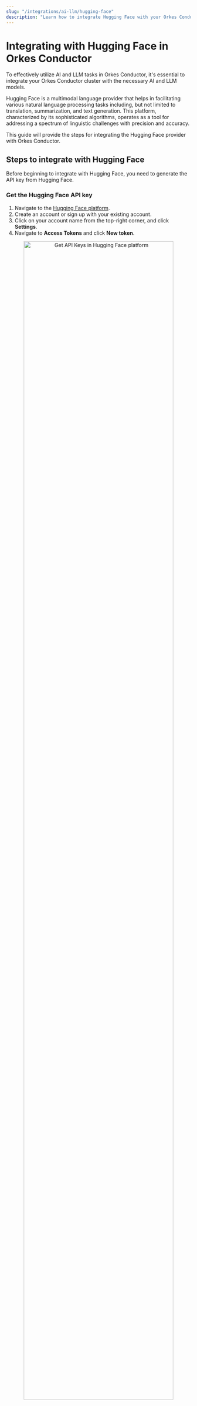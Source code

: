 ```yaml
---
slug: "/integrations/ai-llm/hugging-face"
description: "Learn how to integrate Hugging Face with your Orkes Conductor cluster."
---
```


# Integrating with Hugging Face in Orkes Conductor

To effectively utilize AI and LLM tasks in Orkes Conductor, it's essential to integrate your Orkes Conductor cluster with the necessary AI and LLM models.

Hugging Face is a multimodal language provider that helps in facilitating various natural language processing tasks including, but not limited to translation, summarization, and text generation. This platform, characterized by its sophisticated algorithms, operates as a tool for addressing a spectrum of linguistic challenges with precision and accuracy.

This guide will provide the steps for integrating the Hugging Face provider with Orkes Conductor.

## Steps to integrate with Hugging Face

Before beginning to integrate with Hugging Face, you need to generate the API key from Hugging Face.

### Get the Hugging Face API key

1. Navigate to the [Hugging Face platform](https://huggingface.co/).
2. Create an account or sign up with your existing account.
3. Click on your account name from the top-right corner, and click **Settings**.
4. Navigate to **Access Tokens** and click **New token**.

<p align="center"><img src="/content/img/view-api-keys-hf.png" alt="Get API Keys in Hugging Face platform" width="90%" height="auto"></img></p>

5. Generate the token by providing a name for the token and choosing the read/write permissions.
6. Copy the generated token.

### Create Endpoints in Hugging Face

Check out the official documentation on [creating endpoints in Hugging Face](https://huggingface.co/docs/inference-endpoints/guides/create_endpoint).

## Integrating with Hugging Face as a model provider

Now, you have the API key. Let’s integrate this with Orkes Conductor.

1. Navigate to **Integrations** from the left menu on your Orkes Conductor cluster.
2. Click **+New integration** button from the top-right corner.
3. Under the **AI/LLM** section, choose **Hugging Face**. 
4. Click **+Add** and provide the following parameters:

<p align="center"><img src="/content/img/create-new-hugging-face-integration.png" alt="Create new Hugging Face Integration" width="60%" height="auto"></img></p>

| Parameters | Description |
| ---------- | ----------- | 
| Integration name | A name for the integration. |
| API Key | The API key copied previously. |
| Namespace | The namespace of your hugging face account. You can get the namespace from your account details by navigating to the top right corner of your account and copying the username, which is your namespace. | 
| Description | A description of your integration. |

5. You can toggle-on the **Active** button to activate the integration instantly.
6. Click **Save**.

## Adding Hugging Face models to the integration

Now, you have integrated your Orkes Conductor cluster with the Hugging Face provider. The next step is integrating with the specific models. 

Depending on your use case, you must configure different models within your Hugging Face configuration.

To add a new model to the Hugging Face integration:

1. Navigate to the integrations page and click the '+' button next to the integration created.

<p align="center"><img src="/content/img/create-new-model-for-hugging-face-integration.png" alt="Create new model for Hugging Face Integration" width="100%" height="auto"></img></p>

2. Click **+New model**.
3. Provide the model name, endpoint (the one you created in the previous step), and an optional description for the model. The complete [list of models in Hugging Face is available here](https://huggingface.co/models).

<p align="center"><img src="/content/img/creating-new-model-for-hugging-face-integration.png" alt="Creating new model for Hugging Face Integration" width="60%" height="auto"></img></p>

4. Toggle-on the **Active** button to enable the model immediately.
5. Click **Save**.

This ensures the integration model is saved for future use in LLM tasks within Orkes Conductor.

## RBAC - Governance on who can use Integrations

Now, the integration with the required models is ready. Next, we should determine the access control to these models. 

The permission can be granted to applications/groups within the Orkes Conductor cluster. 

To provide explicit permission to Groups:

1. Navigate to **Access Control > Groups** from the left menu on your Orkes Conductor cluster.
2. Create a new group or choose an existing group.
3. Under the **Permissions** section, click **+Add Permission.**
4. Under the **Integrations** tab, select the required integrations with the required permissions. 

<p align="center"><img src="/content/img/add-integration-permission-for-hugging-face.png" alt="Add Permissions for Hugging Face Integration" width="60%" height="auto"></img></p>

5. Click **Add Permissions**. This ensures that all the group members can access these integration models in their workflows. 

Similarly, you can also provide permissions to [applications](https://orkes.io/content/access-control-and-security/applications#configuring-application). 

:::note
Once the integration is ready, [start creating workflows](https://orkes.io/content/reference-docs/api/metadata/creating-workflow-definition) with [LLM tasks](https://orkes.io/content/category/reference-docs/ai-tasks).
:::